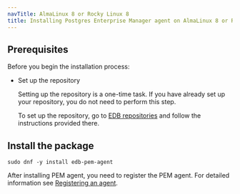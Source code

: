 ```yaml
---
navTitle: AlmaLinux 8 or Rocky Linux 8
title: Installing Postgres Enterprise Manager agent on AlmaLinux 8 or Rocky Linux 8 x86_64
---
```


## Prerequisites

Before you begin the installation process:

- Set up the repository

  Setting up the repository is a one-time task. If you have already set up your repository, you do not need to perform this step.

  To set up the repository, go to [EDB repositories](https://www.enterprisedb.com/repos-downloads) and follow the instructions provided there.

## Install the package

```shell
sudo dnf -y install edb-pem-agent
```

After installing PEM agent, you need to register the PEM agent. For detailed information see [Registering an agent](/pem/latest/registering_agent/).
